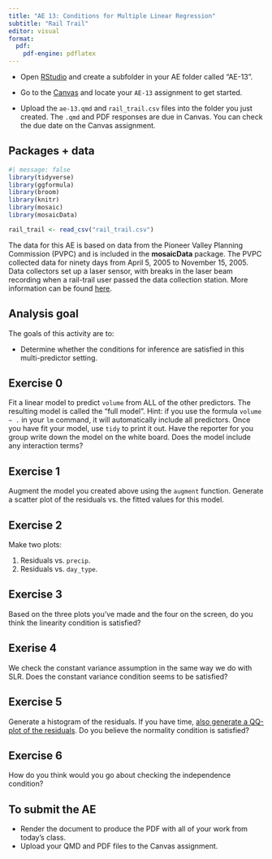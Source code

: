 ```yaml
---
title: "AE 13: Conditions for Multiple Linear Regression"
subtitle: "Rail Trail"
editor: visual
format: 
  pdf:
    pdf-engine: pdflatex
---
```


::: callout-important
-   Open [RStudio](https://rstudio.collegeofidaho.edu/) and create a subfolder in your AE folder called "AE-13".

-   Go to the [Canvas](https://cofi.instructure.com/courses/15692/assignments/183773) and locate your `AE-13` assignment to get started.

-   Upload the `ae-13.qmd` and `rail_trail.csv` files into the folder you just created. The `.qmd` and PDF responses are due in Canvas. You can check the due date on the Canvas assignment.
:::

## Packages + data

```r
#| message: false
library(tidyverse)
library(ggformula)
library(broom)
library(knitr)
library(mosaic)
library(mosaicData)

rail_trail <- read_csv("rail_trail.csv")
```

The data for this AE is based on data from the Pioneer Valley Planning Commission (PVPC) and is included in the **mosaicData** package. The PVPC collected data for ninety days from April 5, 2005 to November 15, 2005. Data collectors set up a laser sensor, with breaks in the laser beam recording when a rail-trail user passed the data collection station. More information can be found [here](http://www.fvgreenway.org/pdfs/Northampton-Bikepath-Volume-Counts%20_05_LTA.pdf).

## Analysis goal

The goals of this activity are to:

-   Determine whether the conditions for inference are satisfied in this multi-predictor setting.

## Exercise 0

Fit a linear model to predict `volume` from ALL of the other predictors. The resulting model is called the "full model". Hint: if you use the formula `volume ~ .` in your `lm` command, it will automatically include all predictors. Once you have fit your model, use `tidy` to print it out. Have the reporter for you group write down the model on the white board. Does the model include any interaction terms?

## Exercise 1

Augment the model you created above using the `augment` function. Generate a scatter plot of the residuals vs. the fitted values for this model.

## Exercise 2

Make two plots:

1.  Residuals vs. `precip`.
2.  Residuals vs. `day_type`.

## Exercise 3

Based on the three plots you've made and the four on the screen, do you think the linearity condition is satisfied?

## Exerise 4

We check the constant variance assumption in the same way we do with SLR. Does the constant variance condition seems to be satisfied?

## Exercise 5

Generate a histogram of the residuals. If you have time, [also generate a QQ-plot of the residuals](https://mat212fa24.netlify.app/slides/10-slr-conditions#/check-normality-using-a-qq-plot). Do you believe the normality condition is satisfied?

## Exercise 6

How do you think would you go about checking the independence condition?

## To submit the AE

::: callout-important
-   Render the document to produce the PDF with all of your work from today's class.
-   Upload your QMD and PDF files to the Canvas assignment.
:::
